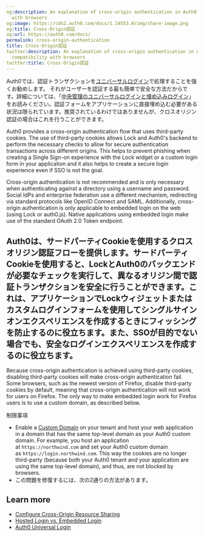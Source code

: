```yaml
---
og:description: An explanation of cross-origin authentication in Auth0 and its compatibility
  with browsers
og:image: https://cdn2.auth0.com/docs/1.14553.0/img/share-image.png
og:title: Cross-Origin認証
og:url: https://auth0.com/docs/
permalink: cross-origin-authentication
title: Cross-Origin認証
twitter:description: An explanation of cross-origin authentication in Auth0 and its
  compatibility with browsers
twitter:title: Cross-Origin認証
---
```


Auth0では、認証トランザクションを[ユニバーサルログイン](/login/universal-login)で処理することを強くお勧めします。 それがユーザーを認証する最も簡単で安全な方法だからです。詳細については、「[中央管理のユニバーサルログインと埋め込みログイン](/login/universal-vs-embedded-login)」をお読みください。認証フォームをアプリケーションに直接埋め込む必要がある状況は限られています。推奨されているわけではありませんが、クロスオリジン認証の場合はこれを行うことができます。

Auth0 provides a cross-origin authentication flow that uses third-party cookies. The use of third-party cookies allows Lock and Auth0's backend to perform the necessary checks to allow for secure authentication transactions across different origins. This helps to prevent phishing when creating a <Tooltip tip="Single Sign-On (SSO): Service that, after a user logs into one applicaton, automatically logs that user in to other applications." cta="View Glossary" href="/docs/glossary?term=Single+Sign-on">Single Sign-on</Tooltip> experience with the Lock widget or a custom login form in your application and it also helps to create a secure login experience even if SSO is not the goal.

Cross-origin authentication is not recommended and is only necessary when authenticating against a directory using a username and password. Social <Tooltip tip="Identity Provider (IdP): Service that stores and manages digital identities." cta="View Glossary" href="/docs/glossary?term=IdPs">IdPs</Tooltip> and enterprise federation use a different mechanism, redirecting via standard protocols like <Tooltip tip="OpenID: Open standard for authentication that allows applications to verify users' identities without collecting and storing login information." cta="View Glossary" href="/docs/glossary?term=OpenID">OpenID</Tooltip> Connect and <Tooltip tip="OpenID: Open standard for authentication that allows applications to verify users' identities without collecting and storing login information." cta="View Glossary" href="/docs/glossary?term=SAML">SAML</Tooltip>. Additionally, cross-origin authentication is only applicable to embedded login on the web (using Lock or auth0.js). Native applications using embedded login make use of the standard <Tooltip tip="Token Endpoint: Endpoint on the Authorization Server that is used to programmatically request tokens." cta="View Glossary" href="/docs/glossary?term=OAuth+2.0">OAuth 2.0</Tooltip> <Tooltip tip="OAuth 2.0: Authorization framework that defines authorization protocols and workflows." cta="View Glossary" href="/docs/glossary?term=Token+endpoint">Token endpoint</Tooltip>.

## Auth0は、サードパーティCookieを使用するクロスオリジン認証フローを提供します。サードパーティCookieを使用すると、LockとAuth0のバックエンドが必要なチェックを実行して、異なるオリジン間で認証トランザクションを安全に行うことができます。これは、アプリケーションでLockウィジェットまたはカスタムログインフォームを使用してシングルサインオンエクスペリエンスを作成するときにフィッシングを防止するのに役立ちます。また、SSOが目的でない場合でも、安全なログインエクスペリエンスを作成するのに役立ちます。

Because cross-origin authentication is achieved using third-party cookies, disabling third-party cookies will make cross-origin authentication fail. Some browsers, such as the newest version of Firefox, disable third-party cookies by default, meaning that cross-origin authentication will not work for users on Firefox. The only way to make embedded login work for Firefox users is to use a <Tooltip tip="Custom Domain: Third-party domain with a specialized, or vanity, name." cta="View Glossary" href="/docs/glossary?term=custom+domain">custom domain</Tooltip>, as described below.

制限事項

* Enable a [Custom Domain](/docs/customize/custom-domains) on your tenant and host your web application in a domain that has the same top-level domain as your Auth0 custom domain. For example, you host an application at `https://northwind.com` and set your Auth0 custom domain as `https://login.northwind.com`. This way the cookies are no longer third-party (because both your Auth0 tenant and your application are using the same top-level domain), and thus, are not blocked by browsers.
* この問題を修復するには、次の2通りの方法があります。

## Learn more

* [Configure Cross-Origin Resource Sharing](/docs/get-started/applications/set-up-cors)
* [Hosted Login vs. Embedded Login](/docs/authenticate/login/universal-vs-embedded-login)
* [Auth0 Universal Login](/docs/authenticate/login/auth0-universal-login)